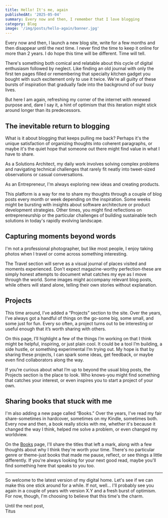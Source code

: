 ```yaml
---
title: Hello! It's me, again
publishedAt: '2025-05-04'
summary: Every now and then, I remember that I love blogging
category: Blog
image: '/img/posts/hello-again/banner.jpg'
---
```


Every now and then, I launch a new blog site, write for a few months and then disappear until the next time. I never find the time to keep it online for more than 2 years. I do hope this time will be different. Time will tell.

There's something both comical and relatable about this cycle of digital enthusiasm followed by neglect. Like finding an old journal with only the first ten pages filled or remembering that specialty kitchen gadget you bought with such excitement only to use it twice. We're all guilty of these bursts of inspiration that gradually fade into the background of our busy lives.

But here I am again, refreshing my corner of the internet with renewed purpose and, dare I say it, a hint of optimism that this iteration might stick around longer than its predecessors.

## The inevitable return to blogging

What is it about blogging that keeps pulling me back? Perhaps it's the unique satisfaction of organizing thoughts into coherent paragraphs, or maybe it's the quiet hope that someone out there might find value in what I have to share. 

As a Solutions Architect, my daily work involves solving complex problems and navigating technical challenges that rarely fit neatly into tweet-sized observations or casual conversations.

As an Entrepreneur, I'm always exploring new ideas and creating products.

This platform is a way for me to share my thoughts through a couple of blog posts every month or week depending on the inspiration. Some weeks might be bursting with insights about software architecture or product development strategies. Other times, you might find reflections on entrepreneurship or the particular challenges of building sustainable tech solutions in today's rapidly evolving landscape.


## Capturing moments beyond words

I'm not a professional photographer, but like most people, I enjoy taking photos when I travel or come across something interesting. 


The Travel section will serve as a visual journal of places visited and moments experienced. Don't expect magazine-worthy perfection-these are simply honest attempts to document what catches my eye as I move through the world. Some images might accompany relevant blog posts, while others will stand alone, telling their own stories without explanation.

## Projects

This time around, I’ve added a “Projects” section to the site. Over the years, I’ve always got a handful of things on the go-some big, some small, and some just for fun. Every so often, a project turns out to be interesting or useful enough that it’s worth sharing with others.

On this page, I’ll highlight a few of the things I’m working on that I think might be helpful, inspiring, or just plain cool. It could be a tool I’m building, a side hustle, or something experimental I’m trying out. My hope is that by sharing these projects, I can spark some ideas, get feedback, or maybe even find collaborators along the way.

If you’re curious about what I’m up to beyond the usual blog posts, the Projects section is the place to look. Who knows-you might find something that catches your interest, or even inspires you to start a project of your own.

## Sharing books that stuck with me

I'm also adding a new page called “Books.” Over the years, I've read my fair share-sometimes in hardcover, sometimes on my Kindle, sometimes both. Every now and then, a book really sticks with me, whether it's because it changed the way I think, helped me solve a problem, or even changed my worldview.

On the [Books](/books) page, I'll share the titles that left a mark, along with a few thoughts about why I think they're worth your time. There's no particular genre or theme-just books that made me pause, reflect, or see things a little differently. If you're always looking for your next good read, maybe you'll find something here that speaks to you too.

<hr />

So welcome to the latest version of my digital home. Let's see if we can make this one stick around for a while. If not, well... I'll probably see you again in a couple of years with version X.Y and a fresh burst of optimism. For now, though, I'm choosing to believe that this time's the charm.

Until the next post,
\
Titus